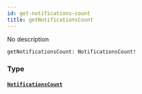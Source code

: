 ```yaml
---
id: get-notifications-count
title: getNotificationsCount
---
```


No description

```graphql
getNotificationsCount: NotificationsCount!

```

### Type

#### [`NotificationsCount`](/docs/graphql/objects/notifications-count)
